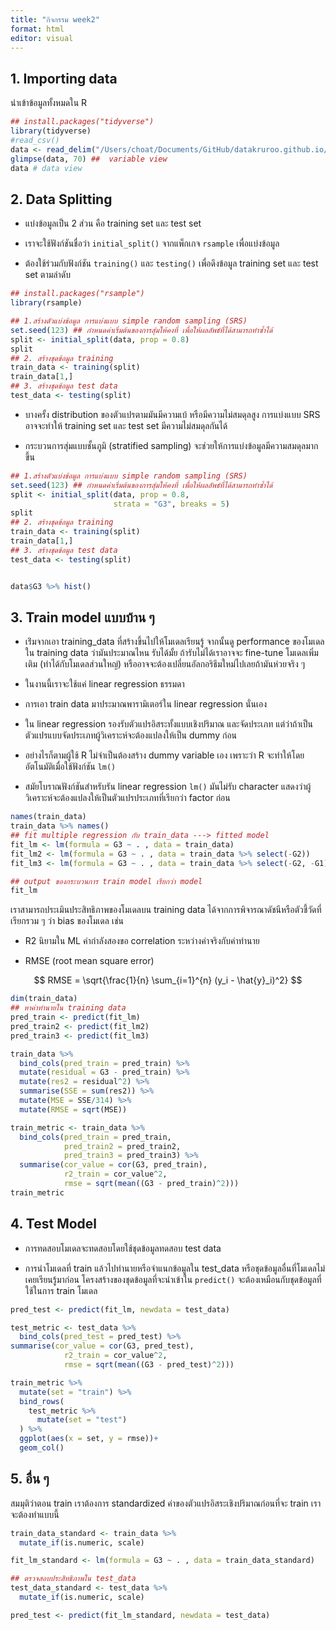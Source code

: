 ```yaml
---
title: "กิจกรรม week2"
format: html
editor: visual
---
```


## 1. Importing data

นำเข้าข้อมูลทั้งหมดใน R

```r
## install.packages("tidyverse")
library(tidyverse)
#read_csv()
data <- read_delim("/Users/choat/Documents/GitHub/datakruroo.github.io/MachineLearning/week02/student/student-mat.csv", delim = ";")
glimpse(data, 70) ##  variable view
data # data view
```

## 2. Data Splitting

- แบ่งข้อมูลเป็น 2 ส่วน คือ training set และ test set

- เราจะใช้ฟังก์ชันชื่อว่า `initial_split()` จากแพ็กเกจ `rsample` เพื่อแบ่งข้อมูล

- ต้องใช้ร่วมกับฟังก์ชัน `training()` และ `testing()` เพื่อดึงข้อมูล training set และ test set ตามลำดับ

```r
## install.packages("rsample")
library(rsample)

## 1.สร้างตัวแบ่งข้อมูล การแบ่งแบบ simple random sampling (SRS)
set.seed(123) ## กำหนดค่าเริ่มต้นของการสุ่มให้คงที่ เพื่อให้ผลลัพธ์ที่ได้สามารถทำซ้ำได้
split <- initial_split(data, prop = 0.8)
split
## 2. สร้างชุดข้อมูล training
train_data <- training(split)
train_data[1,]
## 3. สร้างชุดข้อมูล test data
test_data <- testing(split)
```

- บางครั้ง distribution ของตัวแปรตามมันมีความเบ้ หรือมีความไม่สมดุลสูง การแบ่งแบบ SRS อาจจะทำให้ training set และ test set มีความไม่สมดุลกันได้

- กระบวนการสุ่มแบบชั้นภูมิ (stratified sampling) จะช่วยให้การแบ่งข้อมูลมีความสมดุลมากขึ้น

```r
## 1.สร้างตัวแบ่งข้อมูล การแบ่งแบบ simple random sampling (SRS)
set.seed(123) ## กำหนดค่าเริ่มต้นของการสุ่มให้คงที่ เพื่อให้ผลลัพธ์ที่ได้สามารถทำซ้ำได้
split <- initial_split(data, prop = 0.8, 
                       strata = "G3", breaks = 5)
split
## 2. สร้างชุดข้อมูล training
train_data <- training(split)
train_data[1,]
## 3. สร้างชุดข้อมูล test data
test_data <- testing(split)


data$G3 %>% hist()
```


## 3. Train model แบบบ้าน ๆ 

- เร่ิมจากเอา  training_data ที่สร้างขึ้นไปให้โมเดลเรียนรู้ จากนั้นดู performance ของโมเดลใน training data ว่ามันประมาณไหน รับได้มั้ย ถ้ารับไม่ได้เราอาจจะ fine-tune โมเดลเพิ่มเติม (ทำได้กับโมเดลส่วนใหญ่) หรืออาจจะต้องเปลี่ยนอัลกอริธึมใหม่ไปเลยถ้ามันห่วยจริง ๆ 

- ในงานนี้เราจะใช้แค่ linear regression ธรรมดา

- การเอา train data มาประมาณพารามิเตอร์ใน linear regression นั่นเอง

- ใน linear regression รองรับตัวแปรอิสระทั้งแบบเชิงปริมาณ และจัดประเภท แต่ว่าถ้าเป็นตัวแปรแบบจัดประเภทผู้วิเคราะห์จะต้องแปลงให้เป็น dummy ก่อน

- อย่างไรก็ตามผู้ใช้ R ไม่จำเป็นต้องสร้าง dummy variable เอง เพราะว่า R จะทำให้โดยอัตโนมัติเมื่อใช้ฟังก์ชัน `lm()`

- สมัยโบราณฟังก์ชันสำหรับรัน linear regression `lm()` มันไม่รับ character แสดงว่าผู้วิเคราะห์จะต้องแปลงให้เป็นตัวแปรประเภทที่เรียกว่า factor ก่อน 

```r
names(train_data)
train_data %>% names()
## fit multiple regression กับ train_data ---> fitted model
fit_lm <- lm(formula = G3 ~ . , data = train_data)
fit_lm2 <- lm(formula = G3 ~ . , data = train_data %>% select(-G2))
fit_lm3 <- lm(formula = G3 ~ . , data = train_data %>% select(-G2, -G1))

## output ของกระบวนการ train model เรียกว่า model
fit_lm
```





เราสามารถประเมินประสิทธิภาพของโมเดลบน training data ได้จากการพิจารณาดัชนีหรือตัวชี้วัดที่เรียกรวม ๆ ว่า bias ของโมเดล เช่น

- R2 นิยามใน ML ค่ากำลังสองขอ correlation ระหว่างค่าจริงกับค่าทำนาย

- RMSE (root mean square error)

$$
RMSE = \sqrt{\frac{1}{n} \sum_{i=1}^{n} (y_i - \hat{y}_i)^2}
$$

```r
dim(train_data)
## หาค่าทำนายใน training data
pred_train <- predict(fit_lm)
pred_train2 <- predict(fit_lm2)
pred_train3 <- predict(fit_lm3)

train_data %>% 
  bind_cols(pred_train = pred_train) %>% 
  mutate(residual = G3 - pred_train) %>% 
  mutate(res2 = residual^2) %>% 
  summarise(SSE = sum(res2)) %>% 
  mutate(MSE = SSE/314) %>% 
  mutate(RMSE = sqrt(MSE))

train_metric <- train_data %>% 
  bind_cols(pred_train = pred_train,
            pred_train2 = pred_train2,
            pred_train3 = pred_train3) %>% 
  summarise(cor_value = cor(G3, pred_train),
            r2_train = cor_value^2,
            rmse = sqrt(mean((G3 - pred_train)^2)))
train_metric
```


## 4. Test Model

- การทดสอบโมเดลจะทดสอบโดยใช้ชุดข้อมูลทดสอบ test data

- การนำโมเดลที่ train แล้วไปทำนายหรือจำแนกข้อมูลใน test_data หรือชุดข้อมูลอื่นที่โมเดลไม่เคยเรียนรู้มาก่อน โครงสร้างของชุดข้อมูลที่จะนำเข้าใน `predict()` จะต้องเหมือนกับชุดข้อมูลที่ใช้ในการ train โมเดล

```r
pred_test <- predict(fit_lm, newdata = test_data)

test_metric <- test_data %>% 
  bind_cols(pred_test = pred_test) %>% 
summarise(cor_value = cor(G3, pred_test),
            r2_train = cor_value^2,
            rmse = sqrt(mean((G3 - pred_test)^2)))

train_metric %>% 
  mutate(set = "train") %>% 
  bind_rows(
    test_metric %>% 
      mutate(set = "test")
  ) %>% 
  ggplot(aes(x = set, y = rmse))+
  geom_col()

```


## 5. อื่น ๆ 


สมมุติว่าตอน train เราต้องการ standardized ค่าของตัวแปรอิสระเชิงปริมาณก่อนที่จะ train เราจะต้องทำแบบนี้

```r
train_data_standard <- train_data %>% 
  mutate_if(is.numeric, scale)

fit_lm_standard <- lm(formula = G3 ~ . , data = train_data_standard)

## ตรวจสอบประสิทธิภาพใน test_data
test_data_standard <- test_data %>% 
  mutate_if(is.numeric, scale)

pred_test <- predict(fit_lm_standard, newdata = test_data)
```







